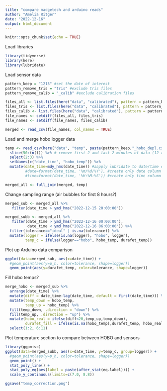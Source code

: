 ```yaml
---
title: "compare madgetech and arduino reads"
author: "Amelia Ritger"
date: "2022-12-16"
output: html_document
---
```


```r
knitr::opts_chunk$set(echo = TRUE)
```

Load libraries
```r
library(tidyverse)
library(here)
library(lubridate)
```

Load sensor data
```r
pattern_keep = "1215" #set the date of interest
pattern_remove_tris = "tris" #exclude tris files
pattern_remove_calib = "_calib" #exclude calibration files

files_all <- list.files(here("data", "calibrated"), pattern = pattern_keep, recursive = TRUE, full.names = TRUE)
files_tris <- list.files(here("data", "calibrated"), pattern = pattern_remove_tris, recursive = TRUE, ignore.case = TRUE, full.names = TRUE)
files_calib <- list.files(here("data", "calibrated"), pattern = pattern_remove_calib, recursive = TRUE, full.names = TRUE)
file_names <- setdiff(files_all, files_tris)
file_names <- setdiff(file_names, files_calib)

merged <- read_csv(file_names, col_names = TRUE)
```

Load and merge hobo logger data
```r
temp <- read_csv(here("data", "temp", paste(pattern_keep,"_hobo_depl.csv", sep="")), col_names = TRUE) %>%
  slice(50:(n())) %>% # remove first 2 and last 2 minutes of data (12 rows)
  select(2:3) %>%
  setNames(c("date_time", "hobo_temp")) %>%
  mutate(date_time=mdy_hms(date_time)) #aapply lubridate to date/time column
         #date=format(date_time, '%m/%d/%Y'), #create only date column
         #time=format(date_time, '%H:%M:%S')) #create only time column

merged_all <- full_join(merged, temp)
```

Change sampling range (air bubbles for first 8 hours?)
```r
merged_sub <- merged_all %>%
   filter(date_time > ymd_hms("2022-12-15 20:00:00"))

merged_subb <- merged_all %>%
   filter(date_time > ymd_hms("2022-12-16 00:00:00"),
          date_time < ymd_hms("2022-12-16 06:00:00")) %>%
  filter(tolerance=="ideal" | is.na(tolerance)) %>%
  mutate(logger = ifelse(is.na(logger), "hobo", logger),
         temp_c = ifelse(logger=="hobo", hobo_temp, durafet_temp))
```

Plot up Arduino data comparison
```r
ggplot(data=merged_sub, aes(x=date_time)) +
  #geom_point(aes(y=p_h, color=tolerance, shape=logger))
  geom_point(aes(y=durafet_temp, color=tolerance, shape=logger))
```

Fill hobo temps?
```r
merge_hobo <- merged_sub %>%
  arrange(date_time) %>%
  mutate(diff = date_time-lag(date_time, default = first(date_time))) %>%
  mutate(temp_down = hobo_temp,
         temp_up = hobo_temp) %>%
  fill(temp_down, .direction = "down") %>%
  fill(temp_up, .direction = "up") %>%
  mutate(hobo_real = ifelse(diff<20,temp_up,temp_down),
         durafet_fill = ifelse(is.na(hobo_temp),durafet_temp, hobo_real)) %>%
  select(1:2, 6:11)
```

Plot temperature section to compare between HOBO and sensors
```r
library(ggpmisc)
ggplot(data=merged_subb, aes(x=date_time, y=temp_c, group=logger)) +
  #geom_point(aes(y=p_h, color=tolerance, shape=logger))
  geom_point() +
  stat_poly_line() +
  stat_poly_eq(aes(label = paste(after_stat(eq.label)))) +
  scale_y_continuous(limits=c(7.0, 8.8))

ggsave("temp_correction.png")
```

